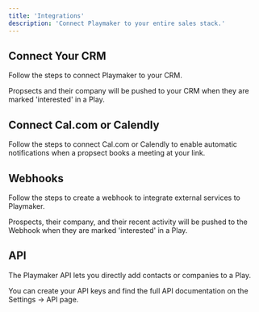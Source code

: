 ```yaml
---
title: 'Integrations'
description: 'Connect Playmaker to your entire sales stack.'
---
```


## Connect Your CRM

Follow the steps to connect Playmaker to your CRM. 

Propsects and their company will be pushed to your CRM when they are marked 'interested' in a Play.


## Connect Cal.com or Calendly

Follow the steps to connect Cal.com or Calendly to enable automatic notifications when a propsect books a meeting at your link.


## Webhooks

Follow the steps to create a webhook to integrate external services to Playmaker.

Prospects, their company, and their recent activity will be pushed to the Webhook when they are marked 'interested' in a Play.


## API

The Playmaker API lets you directly add contacts or companies to a Play. 

You can create your API keys and find the full API documentation on the Settings -> API page.